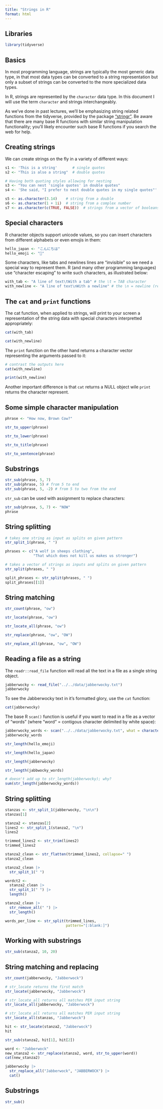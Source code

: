 ```yaml
---
title: "Strings in R"
format: html
---
```


## Libraries

```r
library(tidyverse)
```


## Basics

In most programming language, strings are typically the most generic data type, in that most  data types can be converted to a string representation but only a subset of strings can be converted to the more specialized data types.  

In R, strings are represented by the `character` data type. In this document I will use the term `character` and strings interchangeably. 

As we've done in past lectures, we'll be emphasizing string related functions from the tidyverse, provided by the package ["stringr"](https://stringr.tidyverse.org/). Be aware that there are many base R functions with similar string manipulation functionality; you'll likely encounter such base R functions if you search the web for help.

## Creating strings 

We can create strings on the fly in a variety of different ways:


```r
s1 <- 'This is a string'       # single quotes
s2 <- "This is also a string"  # double quotes

# Having both quoting styles allowing for nesting
s3 <- "You can nest 'single quotes' in double quotes"
s4 <- 'She said, "I prefer to nest double quotes in my single quotes"'

s5 <- as.character(3.14)    # string from a double
s6 <- as.character(1 + 1i)  # string from a complex number
s7 <- as.character(c(TRUE, FALSE))  # strings from a vector of booleans

```


## Special characters

R character objects support unicode values, so you can insert characters from different alphabets or even emojis in them:

```r
hello_japan <- "こんにちは"
hello_emoji <- "👋"
```


Some characters, like tabs and newlines lines are "invisible" so we need a special way to represent them. R (and many other programming languages) use "character escaping" to write such characters, as illustrated below:

```r
with_tab <- "A line of text\tWith a tab" # the \t = TAB character
with_newline <- "A line of text\nWith a newline" # the \n = newline (return)
```

## The `cat` and `print` functions

The cat function, when applied to strings, will print to your screen a representation of the string data with special characters interpretted appropriately:

```r
cat(with_tab)
```

```r
cat(with_newline)
```

The `print` function on the other hand returns a character vector representing the arguments passed to it:

```r
# contrast the outputs here
cat(with_newline)

print(with_newline)
```

Another important difference is that `cat` returns a NULL object wile `print` returns the character represent.

## Some simple character manipulation


```r
phrase <- "How now, Brown Cow?"

str_to_upper(phrase)

str_to_lower(phrase)

str_to_title(phrase)

str_to_sentence(phrase)
```

## Substrings

```r
str_sub(phrase, 5, 7)
str_sub(phrase, 5) # from 5 to end
str_sub(phrase, 5, -2) # from 5 to two from the end
```

`str_sub` can be used with assignment to replace characters:

```r
str_sub(phrase, 5, 7) <- "NOW" 
phrase
```

## String splitting

```r
# takes one string as input as splits on given pattern
str_split_1(phrase, " ") 
```

```r
phrases <- c("A wolf in sheeps clothing", 
             "That which does not kill us makes us stronger")

# takes a vector of strings as inputs and splits on given pattern
str_split(phrases, " ")
```

```r
split_phrases <- str_split(phrases, " ") 
split_phrases[[1]]
```




## String matching

```r
str_count(phrase, "ow")
```

```r
str_locate(phrase, "ow")
```

```r
str_locate_all(phrase, "ow")
```

```r
str_replace(phrase, "ow", "OW")
```

```r
str_replace_all(phrase, "ow", "OW")
```




## Reading a file as a string

The `readr::read_file` function will read all the text in a file as a single string object.

```r
jabberwocky <- read_file("../../data/jabberwocky.txt")
jabberwocky
```

To see the Jabberwocky text in it's formatted glory, use the `cat` function:

```r
cat(jabberwocky)
```

The base R `scan()` function is useful if you want to read in a file as a vector of "words" (where "word" = contigous character delimited by white space):

```r
jabberwocky_words <- scan("../../data/jabberwocky.txt", what = character())
jabberwocky_words
```




```r
str_length(hello_emoji)
```

```r
str_length(hello_japan)
```

```r
str_length(jabberwocky)
```



```r
str_length(jabbwocky_words)
```


```r
# doesn't add up to str_length(jabberwocky); why?
sum(str_length(jabberwocky_words))
```






## String splitting

```r
stanzas <- str_split_1(jabberwocky, "\n\n")
stanzas[1]
```



```r
stanza2 <- stanzas[2]
lines2 <- str_split_1(stanza2, "\n")
lines2
```

```r
trimmed_lines2 <- str_trim(lines2)
trimmed_lines2
```

```r
stanza2_clean <- str_flatten(trimmed_lines2, collapse=" ")
stanza2_clean
```

```r
stanza2_clean |>
  str_split_1(" ") 
```

```r
wordct2 <-
  stanza2_clean |>
  str_split_1(" ") |>
  length()
```

```r
stanza2_clean |>
  str_remove_all(" ") |>
  str_length()
```




```r
words_per_line <- str_split(trimmed_lines,
                            pattern="[:blank:]")
```






## Working with substrings

```r
str_sub(stanza2, 10, 20)
```


## String matching and replacing

```r
str_count(jabberwocky, "Jabberwock")
```



```r
# str_locate returns the first match
str_locate(jabberwocky, "Jabberwock")
```

```r
# str_locate_all returns all matches PER input string
str_locate_all(jabberwocky, "Jabberwock")
```

```r
# str_locate_all returns all matches PER input string
str_locate_all(stanzas, "Jabberwock")
```



```r
hit <- str_locate(stanza2, "Jabberwock")
hit
```

```r
str_sub(stanza2, hit[1], hit[2])
```



```r
word <- "Jabberwock"
new_stanza2 <- str_replace(stanza2, word, str_to_upper(word))
cat(new_stanza2)
```

```r
jabberwocky |> 
  str_replace_all("Jabberwock", "JABBERWOCK") |>
  cat()
```




## Substrings

```r
str_sub()
```



